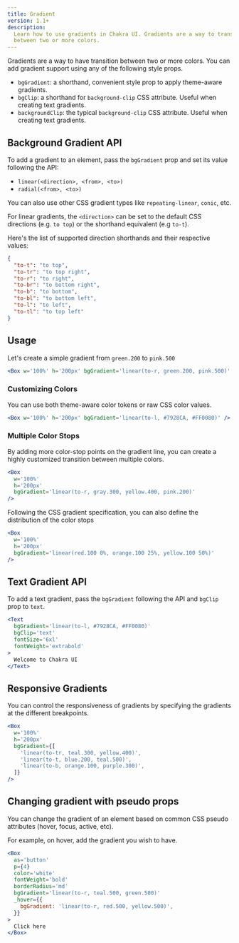 ```yaml
---
title: Gradient
version: 1.1+
description:
  Learn how to use gradients in Chakra UI. Gradients are a way to transition
  between two or more colors.
---
```


Gradients are a way to have transition between two or more colors. You can add
gradient support using any of the following style props.

- `bgGradient`: a shorthand, convenient style prop to apply theme-aware
  gradients.
- `bgClip`: a shorthand for `background-clip` CSS attribute. Useful when
  creating text gradients.
- `backgroundClip`: the typical `background-clip` CSS attribute. Useful when
  creating text gradients.

## Background Gradient API

To add a gradient to an element, pass the `bgGradient` prop and set its value
following the API:

- `linear(<direction>, <from>, <to>)`
- `radial(<from>, <to>)`

You can also use other CSS gradient types like `repeating-linear`, `conic`, etc.

For linear gradients, the `<direction>` can be set to the default CSS directions
(e.g. `to top`) or the shorthand equivalent (e.g `to-t`).

Here's the list of supported direction shorthands and their respective values:

```json
{
  "to-t": "to top",
  "to-tr": "to top right",
  "to-r": "to right",
  "to-br": "to bottom right",
  "to-b": "to bottom",
  "to-bl": "to bottom left",
  "to-l": "to left",
  "to-tl": "to top left"
}
```

## Usage

Let's create a simple gradient from `green.200` to `pink.500`

```jsx
<Box w='100%' h='200px' bgGradient='linear(to-r, green.200, pink.500)' />
```

### Customizing Colors

You can use both theme-aware color tokens or raw CSS color values.

```jsx
<Box w='100%' h='200px' bgGradient='linear(to-l, #7928CA, #FF0080)' />
```

### Multiple Color Stops

By adding more color-stop points on the gradient line, you can create a highly
customized transition between multiple colors.

```jsx
<Box
  w='100%'
  h='200px'
  bgGradient='linear(to-r, gray.300, yellow.400, pink.200)'
/>
```

Following the CSS gradient specification, you can also define the distribution
of the color stops

```jsx
<Box
  w='100%'
  h='200px'
  bgGradient='linear(red.100 0%, orange.100 25%, yellow.100 50%)'
/>
```

## Text Gradient API

To add a text gradient, pass the `bgGradient` following the API and `bgClip`
prop to `text`.

```jsx
<Text
  bgGradient='linear(to-l, #7928CA, #FF0080)'
  bgClip='text'
  fontSize='6xl'
  fontWeight='extrabold'
>
  Welcome to Chakra UI
</Text>
```

## Responsive Gradients

You can control the responsiveness of gradients by specifying the gradients at
the different breakpoints.

```jsx
<Box
  w='100%'
  h='200px'
  bgGradient={[
    'linear(to-tr, teal.300, yellow.400)',
    'linear(to-t, blue.200, teal.500)',
    'linear(to-b, orange.100, purple.300)',
  ]}
/>
```

## Changing gradient with pseudo props

You can change the gradient of an element based on common CSS pseudo attributes
(hover, focus, active, etc).

For example, on hover, add the gradient you wish to have.

```jsx
<Box
  as='button'
  p={4}
  color='white'
  fontWeight='bold'
  borderRadius='md'
  bgGradient='linear(to-r, teal.500, green.500)'
  _hover={{
    bgGradient: 'linear(to-r, red.500, yellow.500)',
  }}
>
  Click here
</Box>
```
